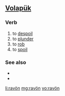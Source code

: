 ==[[Volapük]]==

===Verb===
{{infl|vo|verb}}

# to [[despoil]]
# to [[plunder]] 
# to [[rob]]
# to [[spoil]]

===See also===
*{{l|vo|beravön}}
*{{l|vo|beravoyn}}

[[li:ravön]]
[[mg:ravön]]
[[vo:ravön]]